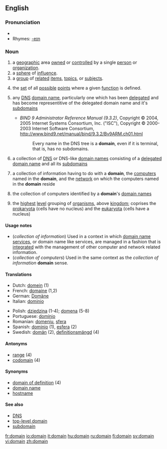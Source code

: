 ==English==

{{rank|looks|running|garden|887|domain|touch|higher|military}}

===Pronunciation===
*{{audio|en-us-domain.ogg|Audio (US)}}
*Rhymes: [[Rhymes:English:-eɪn|-eɪn]]

===Noun===
{{en-noun}}

# a [[geographic]] area [[own]]ed or [[controlled]] by a single [[person]] or [[organization]].
# a [[sphere]] of [[influence]].
# a [[group]] of [[related]] [[item]]s, [[topic]]s, or [[subject]]s.
# {{math}} the [[set]] of all [[possible]] [[point]]s where a given [[function]] is defined.
# {{cattag|computing|Internet}} any [[Domain Name System|DNS]] [[domain name]], particularly one which has been [[delegate|delegated]] and has become representitive of the delegated domain name and it's [[subdomain|subdomains]]
#*''BIND 9 Administrator Reference Manual (9.3.2)'', Copyright © 2004, 2005 Internet Systems Consortium, Inc. ("ISC"), Copyright © 2000-2003 Internet Software Consortium, http://www.bind9.net/manual/bind/9.3.2/Bv9ARM.ch01.html
#*:Every name in the DNS tree is a '''domain''', even if it is terminal, that is, has no subdomains.
# {{cattag|computing|internet}} a collection of [[Domain Name System|DNS]] or DNS-like [[domain name|domain names]] consisting of a [[delegate|delegated]] [[domain name]] and all its [[subdomain|subdomains]]
# {{computing}} a collection of information having to do with a '''domain''', the [[computer|computers]] named in the '''domain''', and the [[network]] on which the computers named in the '''domain''' reside
# {{computing}} the collection of computers identified by a '''domain''''s [[domain name|domain names]]
#{{taxonomy}} the [[highest]] [[level]] grouping of [[organism]]s, above [[kingdom]]; coprises the [[prokaryota]] (cells have no nucleus) and the [[eukaryota]] (cells have a nucleus)

==== Usage notes ====
* (''collection of information'') Used in a context in which [[domain name services]], or domain name like services, are managed in a fashion that is [[integrated]] with the management of other computer and network related information.
* (''collection of computers'') Used in the same context as the ''collection of information'' '''domain''' sense.

==== Translations ====
{{top}}
*Dutch: [[domein]] {{n}} (1)
*French: [[domaine]] {{f}} (1,2)
*German: [[Domäne]] {{f}}
*Italian: [[dominio]] {{m}}
{{mid}}
*Polish: [[dziedzina]] {{f}} (1-4); [[domena]] {{f}} (5-8)
*Portuguese: [[domínio]] {{m}}
*Romanian: [[domeniu]], [[sfera]]
*Spanish: [[dominio]] {{m}} (1), [[esfera]] {{f}} (2)
*Swedish: [[domän]] {{c}} (2), [[definitionsmängd]] {{c}} (4)
{{bottom}}

==== Antonyms ====
*[[range]] (4)
*[[codomain]] (4)

==== Synonyms ====
*[[domain of definition]] (4)
*[[domain name]]
*[[hostname]]

====See also====
* [[DNS]]
* [[top-level domain]]
* [[subdomain]]

[[fr:domain]]
[[io:domain]]
[[it:domain]]
[[hu:domain]]
[[ru:domain]]
[[fi:domain]]
[[sv:domain]]
[[vi:domain]]
[[zh:domain]]